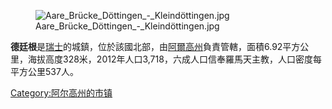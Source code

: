 [[Image:Aare_Brücke_Döttingen_-_Kleindöttingen.jpg|right]]

'''德廷根'''是[[瑞士|瑞士]]的城鎮，位於該國北部，由[[阿爾高州|阿爾高州]]負責管轄，面積6.92平方公里，海拔高度328米，2012年人口3,718，六成人口信奉羅馬天主教，人口密度每平方公里537人。

{{Authority control}}
{{Switzerland-geo-stub}}
[[Category:阿尔高州的市镇|Category:阿尔高州的市镇]]